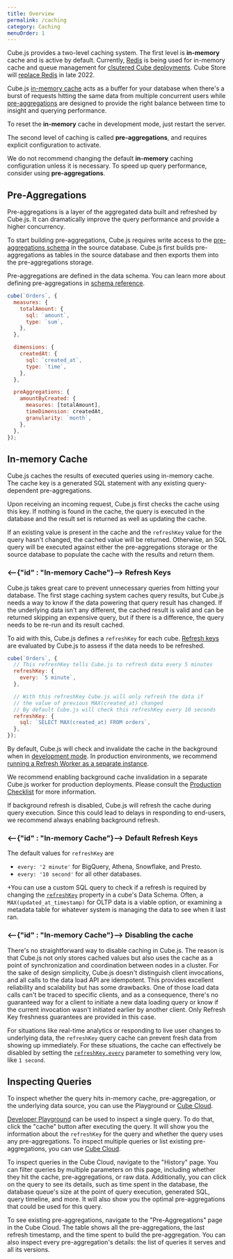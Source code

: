 ```yaml
---
title: Overview
permalink: /caching
category: Caching
menuOrder: 1
---
```


Cube.js provides a two-level caching system. The first level is **in-memory**
cache and is active by default. Currently, [Redis][link-redis] is being used for
in-memory cache and queue management for [clsutered Cube
deployments][ref-production-checklist]. Cube Store will [replace
Redis][replace-redis] in late
2022.

Cube.js [in-memory cache](#in-memory-cache) acts as a buffer for your database
when there's a burst of requests hitting the same data from multiple concurrent
users while [pre-aggregations](#pre-aggregations) are designed to provide the
right balance between time to insight and querying performance.

To reset the **in-memory** cache in development mode, just restart the server.

The second level of caching is called **pre-aggregations**, and requires
explicit configuration to activate.

We do not recommend changing the default **in-memory** caching configuration
unless it is necessary. To speed up query performance, consider using
**pre-aggregations**.

## Pre-Aggregations

Pre-aggregations is a layer of the aggregated data built and refreshed by
Cube.js. It can dramatically improve the query performance and provide a higher
concurrency.

<InfoBox>

To start building pre-aggregations, Cube.js requires write access to the
[pre-aggregations schema][ref-config-preagg-schema] in the source database.
Cube.js first builds pre-aggregations as tables in the source database and then
exports them into the pre-aggregations storage.

</InfoBox>

Pre-aggregations are defined in the data schema. You can learn more about
defining pre-aggregations in [schema reference][ref-schema-ref-preaggs].

```js
cube(`Orders`, {
  measures: {
    totalAmount: {
      sql: `amount`,
      type: `sum`,
    },
  },

  dimensions: {
    createdAt: {
      sql: `created_at`,
      type: `time`,
    },
  },

  preAggregations: {
    amountByCreated: {
      measures: [totalAmount],
      timeDimension: createdAt,
      granularity: `month`,
    },
  },
});
```

## In-memory Cache

Cube.js caches the results of executed queries using in-memory cache. The cache
key is a generated SQL statement with any existing query-dependent
pre-aggregations.

Upon receiving an incoming request, Cube.js first checks the cache using this
key. If nothing is found in the cache, the query is executed in the database and
the result set is returned as well as updating the cache.

If an existing value is present in the cache and the `refreshKey` value for the
query hasn't changed, the cached value will be returned. Otherwise, an SQL query
will be executed against either the pre-aggregations storage or the source
database to populate the cache with the results and return them.

### <--{"id" : "In-memory Cache"}--> Refresh Keys

Cube.js takes great care to prevent unnecessary queries from hitting your
database. The first stage caching system caches query results, but Cube.js needs a way to know if the data powering that query result has changed. If the underlying data isn't any
different, the cached result is valid and can be returned skipping an expensive
query, but if there is a difference, the query needs to be re-run and its result
cached.

To aid with this, Cube.js defines a `refreshKey` for each cube. [Refresh
keys][ref-schema-ref-cube-refresh-key] are evaluated by Cube.js to assess if the
data needs to be refreshed.

```js
cube(`Orders`, {
  // This refreshKey tells Cube.js to refresh data every 5 minutes
  refreshKey: {
    every: `5 minute`,
  },

  // With this refreshKey Cube.js will only refresh the data if
  // the value of previous MAX(created_at) changed
  // By default Cube.js will check this refreshKey every 10 seconds
  refreshKey: {
    sql: `SELECT MAX(created_at) FROM orders`,
  },
});
```

By default, Cube.js will check and invalidate the cache in the background when
in [development mode][ref-development-mode]. In production environments, we
recommend [running a Refresh Worker as a separate
instance][ref-production-checklist-refresh].

We recommend enabling background cache invalidation in a separate Cube.js worker
for production deployments. Please consult the [Production
Checklist][ref-production-checklist] for more information.

If background refresh is disabled, Cube.js will refresh the cache during query
execution. Since this could lead to delays in responding to end-users, we
recommend always enabling background refresh.

### <--{"id" : "In-memory Cache"}--> Default Refresh Keys

The default values for `refreshKey` are

- `every: '2 minute'` for BigQuery, Athena, Snowflake, and Presto.
- `every: '10 second'` for all other databases.

+You can use a custom SQL query to check if a refresh is required by changing
the [`refreshKey`][ref-schema-ref-cube-refresh-key] property in a cube's Data
Schema. Often, a `MAX(updated_at_timestamp)` for OLTP data is a viable option,
or examining a metadata table for whatever system is managing the data to see
when it last ran.

### <--{"id" : "In-memory Cache"}--> Disabling the cache

There's no straightforward way to disable caching in Cube.js. The reason is that
Cube.js not only stores cached values but also uses the cache as a point of
synchronization and coordination between nodes in a cluster. For the sake of
design simplicity, Cube.js doesn't distinguish client invocations, and all calls
to the data load API are idempotent. This provides excellent reliability and
scalability but has some drawbacks. One of those load data calls can't be traced
to specific clients, and as a consequence, there's no guaranteed way for a
client to initiate a new data loading query or know if the current invocation
wasn't initiated earlier by another client. Only Refresh Key freshness
guarantees are provided in this case.

For situations like real-time analytics or responding to live user changes to
underlying data, the `refreshKey` query cache can prevent fresh data from
showing up immediately. For these situations, the cache can effectively be
disabled by setting the [`refreshKey.every`][ref-schema-ref-cube-refresh-key]
parameter to something very low, like `1 second`.

## Inspecting Queries

To inspect whether the query hits in-memory cache, pre-aggregation, or the
underlying data source, you can use the Playground or [Cube
Cloud][link-cube-cloud].

[Developer Playground][ref-dev-playground] can be used to inspect a single
query. To do that, click the "cache" button after executing the query. It will
show you the information about the `refreshKey` for the query and whether the
query uses any pre-aggregations. To inspect multiple queries or list existing
pre-aggregations, you can use [Cube Cloud][link-cube-cloud].

To inspect queries in the Cube Cloud, navigate to the "History" page. You can
filter queries by multiple parameters on this page, including whether they hit
the cache, pre-aggregations, or raw data. Additionally, you can click on the
query to see its details, such as time spent in the database, the database
queue's size at the point of query execution, generated SQL, query timeline, and
more. It will also show you the optimal pre-aggregations that could be used for
this query.

To see existing pre-aggregations, navigate to the "Pre-Aggregations" page in the
Cube Cloud. The table shows all the pre-aggregations, the last refresh
timestamp, and the time spent to build the pre-aggregation. You can also inspect
every pre-aggregation's details: the list of queries it serves and all its
versions.

[link-cube-cloud]: https://cube.dev/cloud
[link-redis]: https://redis.io
[ref-config-preagg-schema]: /config#pre-aggregations-schema
[ref-dev-playground]: /dev-tools/dev-playground
[ref-development-mode]: /configuration/overview#development-mode
[ref-production-checklist]: /deployment/production-checklist
[ref-production-checklist-refresh]:
  /deployment/production-checklist#set-up-refresh-worker
[ref-schema-ref-cube-refresh-key]: /schema/reference/cube#refresh-key
[ref-schema-ref-preaggs]: /schema/reference/pre-aggregations
[replace-redis]: https://cube.dev/blog/replacing-redis-with-cube-store
